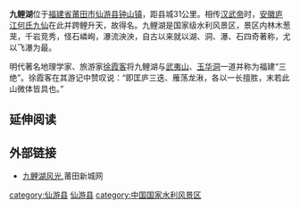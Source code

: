{{expand|time=2009-11-14T10:18:24+00:00}}
<mapframe latitude="25.4603" longitude="118.82" zoom="14" width="280" height="300" align="right" />
'''九鲤湖'''位于[[福建省|福建省]][[莆田市|莆田市]][[仙游县|仙游县]][[钟山镇|钟山镇]]，距县城31公里。相传[[汉武帝|汉武帝]]时，[[安徽|安徽]][[庐江|庐江]][[何氏九仙|何氏九仙]]在此并跨鲤升天，故得名。九鲤湖是国家级水利风景区，景区内林木葱茏，千岩竞秀，怪石嶙峋，瀑流泱泱，自古以来就以湖、洞、瀑、石四奇著称，尤以飞瀑为最。

明代著名地理学家、旅游家[[徐霞客|徐霞客]]将九鲤湖与[[武夷山|武夷山]]、[[玉华洞|玉华洞]]一道并称为福建“三绝”。徐霞客在其游记中赞叹说：“即匡庐三迭、雁荡龙湫，各以一长擅胜，末若此山微体皆具也。”

== 延伸阅读 ==
{{Wikisource further reading}}

== 外部链接 ==
*[https://web.archive.org/web/20160306021953/http://www.hiputian.com/2612.html 九鲤湖风光],莆田新城网

{{coord|25.4603|N|118.82|E|display=title|scale:10000}}
{{wikisource|遊九鯉湖日記|徐霞客游记}}

[[category:仙游县|category:仙游县]]
[[category:莆田旅游|仙游县]]
[[category:中国国家水利风景区|category:中国国家水利风景区]]